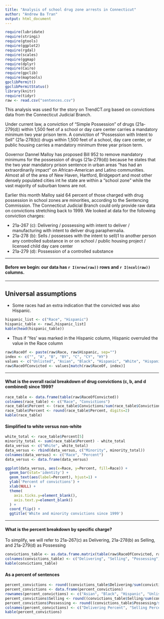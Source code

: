 ```yaml
---
title: "Analysis of school drug zone arrests in Connecticut"
author: "Andrew Ba Tran"
output: html_document
---
```


```r
require(lubridate)
require(stringi)
require(gtools)
require(ggplot2)
require(rgdal)
require(scales)
require(ggmap)
require(dplyr)
require(Cairo)
require(gpclib)
require(maptools)
gpclibPermit()
gpclibPermitStatus()
library(knitr)
require(tidyr)
raw <- read.csv("sentences.csv")
```

This analysis was used for the story on TrendCT.org based on convictions data from the Connecticut Judicial Branch.

Under current law, a conviction of “Simple Possession” of drugs (21a-279(d)) within 1,500 feet of a school or day care center carries a mandatory minimum two year prison term. A conviction of “Possession with Intent to Sell” (21a-278(b)) drugs within 1,500 feet of a school, day care center, or public housing carries a mandatory minimum three year prison term.

Governor Dannel Malloy has proposed Bill 952 to remove mandatory minimums for the possession of drugs (21a-279(d)) because he states that the two year mandatory prison sentence in urban areas "has had an extraordinarily impact" on African-American and Latino communities. Almost all of the area of New Haven, Hartford, Bridgeport and most other densely populated cities int he state are within a "school zone" while the vast majority of suburban towns are not.

Earlier this month Malloy said 64 percent of those charged with drug possession in school zones are minorities, according to the Sentencing Commission. The Connecticut Judicial Branch could only provide raw data on convictions stretching back to 1999. We looked at data for the following conviction charges:

- 21a-267 (c): Delivering / possessing with intent to deliver / manufacturing with intent to deliver drug paraphernalia.
- 21a-278 (b): Sells / possesses with the intent to sell)1 to another person any controlled substance in or on school / public housing project / licensed child day care center
- 21a-279 (d): Possession of a controlled substance

****
#### Before we begin: our data has `r I(nrow(raw))` rows and `r I(ncol(raw))` columns.
****

## Universal assumptions
- Some races had an extra indication that the convicted was also Hispanic. 
```r
hispanic_list <- c("Race", "Hispanic")
hispanic_table <- raw[,hispanic_list]
kable(head(hispanic_table))
```

- Thus if 'Yes' was marked in the Hispanic column, Hispanic overruled the value in the Race column

```r
raw$RaceOf <- paste(raw$Race, raw$Hispanic, sep="")
index <- c("", "A", "B", "BY", "C", "CY", "HY")
values <- c("Unlisted", "Asian", "Black", "Hispanic", "White", "Hispanic", "Hispanic")
raw$RaceOfConvicted <- values[match(raw$RaceOf, index)]
```

****

#### What is the overall racial breakdown of drug convictions (c, b, and d combined) since 1999? 

```r
race_table <- data.frame(table(raw$RaceOfConvicted))
colnames(race_table) <- c("Race", "Convictions")
race_table$Percent <- (race_table$Convictions/sum(race_table$Convictions)*100)
race_table$Percent <- round(race_table$Percent, digits=2)
kable(race_table)
```

#### Simplified to white versus non-white
```r
white_total <- race_table$Percent[5]
minority_total <- sum(race_table$Percent) - white_total
data_versus <- c("White", white_total)
data_versus <- rbind(data_versus, c("Minority", minority_total))
colnames(data_versus) <- c("Race", "Percent")
data_versus <- data.frame(data_versus)

ggplot(data_versus, aes(x=Race, y=Percent, fill=Race)) +
  geom_bar(stat='identity') +
  geom_text(aes(label=Percent), hjust=1) +
  ylab('Percent of convictions') +
  xlab(NULL) +
  theme(
    axis.ticks.y=element_blank(),
    axis.text.y=element_blank()
  ) +
  coord_flip() +
  ggtitle('White and minority convictions since 1999')
```

****

#### What is the percent breakdown by specific charge? 
To simplify, we will refer to 21a-267(c) as Delivering, 21a-278(b) as Selling, and 21a-279(d) as Possessing

```r
convictions_table <- as.data.frame.matrix(table(raw$RaceOfConvicted, raw$Final.Statute))
colnames(convictions_table) <- c("Delivering", "Selling", "Possessing")
kable(convictions_table)
```

#### As a percent of sentences

```r
percent_convictions <- round((convictions_table$Delivering/sum(convictions_table$Delivering))*100, digits=2)
percent_convictions <- data.frame(percent_convictions)
rownames(percent_convictions) <- c("Asian", "Black", "Hispanic", "Unlisted", "White")
percent_convictions$Selling <- round((convictions_table$Selling/sum(convictions_table$Selling))*100, digits=2)
percent_convictions$Possessing <- round((convictions_table$Possessing/sum(convictions_table$Possessing))*100, digits=2)
colnames(percent_convictions) <- c("Delivering Percent", "Selling Percent", "Possessing Percent")
kable(percent_convictions)
```